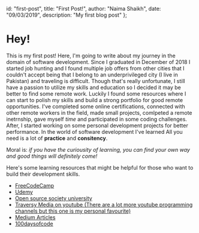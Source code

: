   id: "first-post",
  title: "First Post!",
  author: "Naima Shaikh",
  date: "09/03/2019",
  description: "My first blog post"
};

# Hey!

This is my first post! Here, I'm going to write about my journey in the domain of software development.
Since I graduated in December of 2018 I started job hunting and I found multiple job offers from other
cities that I couldn't accept being that I belong to an underprivileged city (I live in Pakistan) and traveling is difficult. 
Though that's really unfortunate, I still have a passion to utilize my skills and education so 
I decided it may be better to find some remote work. Luckily I found some resources where I can start to polish my skills 
and build a strong portfolio for good remote opportunities. I've completed some online certifications, 
connected with other remote workers in the field, made small projects, comlpeted a remote inetrnship, gave
myself *time* and participated in some coding challenges. After, I started working on some personal 
development projects for better performance. In the world of software development I've learned 
All you need is a lot of **practice** and **consitency**.

Moral is: _if you have the curiousity of learning, you can find your own way and good things will definitely come!_

Here's some learning resources that might be helpful for those who want to build their development skills.

- [FreeCodeCamp](https://www.freecodecamp.org/)
- [Udemy](https://www.udemy.com/)
- [Open source society university](https://github.com/ossu/computer-science)
- [Traversy Media on youtube (There are a lot more youtube programming channels but this one is my personal favourite)](https://www.youtube.com/channel/UC29ju8bIPH5as8OGnQzwJyA)
- [Medium Articles](https://medium.com/)
- [100daysofcode](https://www.100daysofcode.com/)

